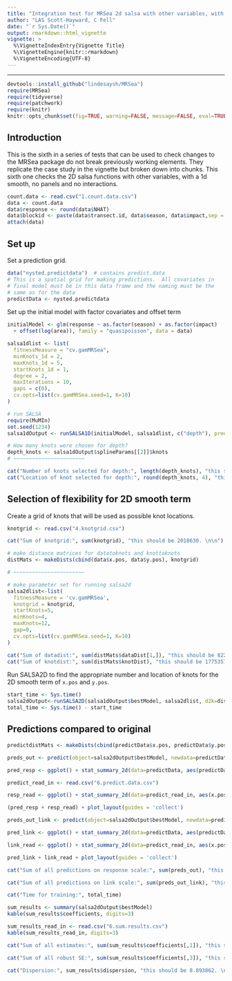 ```yaml
---
title: "Integration test for MRSea 2d salsa with other variables, with 1d smooth, no panels, no interactions"
author: "LAS Scott-Hayward, C Fell"
date: "`r Sys.Date()`"
output: rmarkdown::html_vignette
vignette: >
  %\VignetteIndexEntry{Vignette Title}
  %\VignetteEngine{knitr::rmarkdown}
  %\VignetteEncoding{UTF-8}
---
```



-------

```r
devtools::install_github("lindesaysh/MRSea")
require(MRSea)
require(tidyverse)
require(patchwork)
require(knitr)
knitr::opts_chunk$set(fig=TRUE, warning=FALSE, message=FALSE, eval=TRUE, comment = '')
```

## Introduction
This is the sixth in a series of tests that can be used to check changes to the MRSea package do not break previously working elements. They replicate the case study in the vignette but broken down into chunks. This sixth one checks the 2D salsa functions with other variables, with a 1d smooth, no panels and no interactions.

```r
count.data <- read.csv("1.count.data.csv")
data <- count.data
data$response <- round(data$NHAT)
data$blockid <- paste(data$transect.id, data$season, data$impact,sep = "")
attach(data)
```

## Set up

Set a prediction grid.  

```r
data("nysted.predictdata")  # contains predict.data
# This is a spatial grid for making predictions.  All covariates in 
# final model must be in this data frame and the naming must be the 
# same as for the data
predictData <- nysted.predictdata

```

Set up the initial model with factor covariates and offset term
```r
initialModel <- glm(response ~ as.factor(season) + as.factor(impact) 
  + offset(log(area)), family = "quasipoisson", data = data)

```


```r

salsa1dlist <- list(
  fitnessMeasure = "cv.gamMRSea", 
  minKnots_1d = 2,
  maxKnots_1d = 5, 
  startKnots_1d = 1, 
  degree = 2, 
  maxIterations = 10, 
  gaps = c(0), 
  cv.opts=list(cv.gamMRSea.seed=1, K=10)
)

```


```r
# run SALSA
require(MuMIn)
set.seed(1234)
salsa1dOutput <- runSALSA1D(initialModel, salsa1dlist, c("depth"), predictionData=predictData, datain=data,removal=TRUE)
```

```r
# How many knots were chosen for depth?
depth_knots <- salsa1dOutput$splineParams[[2]]$knots
# ~~~~~~~~~~~~~~~~~~~~~~~

cat("Number of knots selected for depth:", length(depth_knots), "this should be 1. \n\n")
cat("Location of knot selected for depth:", round(depth_knots, 4), "this should be -11.3975. \n\n")

```

## Selection of flexibility for 2D smooth term

Create a grid of knots that will be used as possible knot locations.


```r

knotgrid <- read.csv("4.knotgrid.csv")

```

```r

cat("Sum of knotgrid:", sum(knotgrid), "this should be 2018630. \n\n")

```


```r
# make distance matrices for datatoknots and knottoknots
distMats <- makeDists(cbind(data$x.pos, data$y.pos), knotgrid)

# ~~~~~~~~~~~~~~~~~~~~~~~

# make parameter set for running salsa2d
salsa2dlist<-list(
  fitnessMeasure = 'cv.gamMRSea', 
  knotgrid = knotgrid, 
  startKnots=5, 
  minKnots=4, 
  maxKnots=12, 
  gap=0, 
  cv.opts=list(cv.gamMRSea.seed=1, K=10)
)
```



```r

cat("Sum of datadist:", sum(distMats$dataDist[1,]), "this should be 8224.849. \n\n")
cat("Sum of knotdist:", sum(distMats$knotDist), "this should be 1775357. \n\n")

```

Run SALSA2D to find the appropriate number and location of knots for the 2D smooth term of `x.pos` and `y.pos`.

```r

start_time <- Sys.time()
salsa2dOutput<-runSALSA2D(salsa1dOutput$bestModel, salsa2dlist, d2k=distMats$dataDist, k2k=distMats$knotDist)
total_time <- Sys.time() - start_time

```


## Predictions compared to original

```r

predictdistMats <- makeDists(cbind(predictData$x.pos, predictData$y.pos), knotgrid)

preds_out <- predict(object=salsa2dOutput$bestModel, newdata=predictData, type='response', g2k=predictdistMats$dataDist)

pred_resp <- ggplot() + stat_summary_2d(data=predictData, aes(predictData$x.pos, predictData$y.pos, z=preds_out), fun=max, binwidth=c(0.5,0.5)) + theme_bw() + scale_fill_distiller(palette = "Spectral", name="Animal Counts", limit=c(0, 16.9)) + coord_fixed(ratio = 1) + xlab("X coordinate") + ylab("Y coordinate")

predict_read_in <- read.csv("6.predict.data.csv")

resp_read <- ggplot() + stat_summary_2d(data=predict_read_in, aes(x.pos, y.pos, z=ResponsePredictions), fun=max, binwidth=c(0.5,0.5)) + theme_bw() + scale_fill_distiller(palette = "Spectral", name="Animal Counts", limit=c(0, 16.9)) + coord_fixed(ratio = 1) + xlab("X coordinate") + ylab("Y coordinate")

(pred_resp + resp_read) + plot_layout(guides = 'collect')

```


```r

preds_out_link <- predict(object=salsa2dOutput$bestModel, newdata=predictData, type='link', g2k=predictdistMats$dataDist)

pred_link <- ggplot() + stat_summary_2d(data=predictData, aes(predictData$x.pos, predictData$y.pos, z=preds_out_link), fun=max, binwidth=c(0.5,0.5)) + theme_bw() + scale_fill_distiller(palette = "Spectral", name="Nhat on link scale", limit=c(-9.1, 4.3)) + coord_fixed(ratio = 1) + xlab("X coordinate") + ylab("Y coordinate")

link_read <- ggplot() + stat_summary_2d(data=predict_read_in, aes(x.pos, y.pos, z=LinkPredictions), fun=max, binwidth=c(0.5,0.5)) + theme_bw() + scale_fill_distiller(palette = "Spectral", name="Nhat on link scale", limit=c(-9.1, 4.3)) + coord_fixed(ratio = 1) + xlab("X coordinate") + ylab("Y coordinate")

pred_link + link_read + plot_layout(guides = 'collect')

```




```r

cat("Sum of all predictions on response scale:", sum(preds_out), "this should be 17472. \n\n")

cat("Sum of all predictions on link scale:", sum(preds_out_link), "this should be -65738.33. \n\n")

cat("Time for training:", total_time)

```


```r
sum_results <- summary(salsa2dOutput$bestModel)
kable(sum_results$coefficients, digits=3)

```

```r
sum_results_read_in <- read.csv("6.sum.results.csv")
kable(sum_results_read_in, digits=3)

```



```r

cat("Sum of all estimates:", sum(sum_results$coefficients[,1]), "this should be 20.37099. \n\n")

cat("Sum of all robust SE:", sum(sum_results$coefficients[,3]), "this should be 16.54627. \n\n")

cat("Dispersion:", sum_results$dispersion, "this should be 8.893862. \n\n")

```





